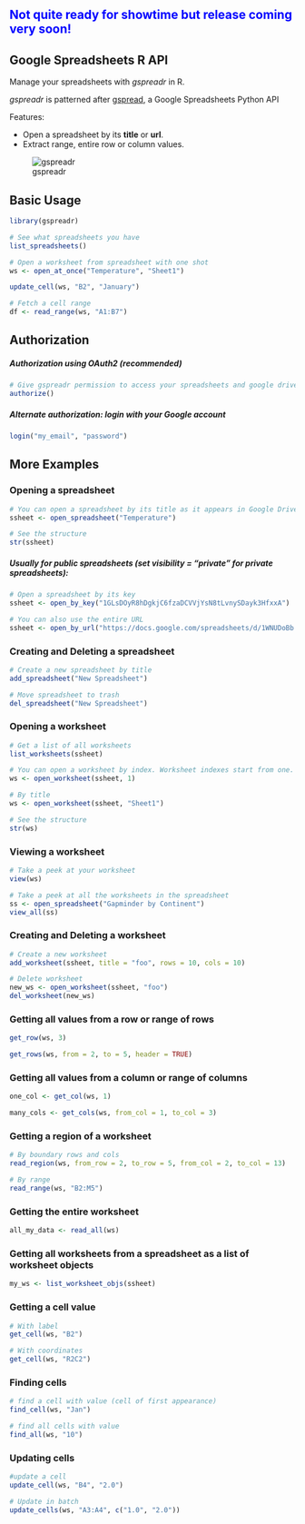 <span style="color:blue">**Not quite ready for showtime but release coming very soon!**</span>
---

Google Spreadsheets R API
---

Manage your spreadsheets with *gspreadr* in R. 

*gspreadr* is patterned after [gspread](https://github.com/burnash/gspread), a Google Spreadsheets Python API


Features:

-   Open a spreadsheet by its **title** or **url**.
-   Extract range, entire row or column values.

![gspreadr](gspreadr.png)

Basic Usage
---
```r
library(gspreadr)
```
```r
# See what spreadsheets you have
list_spreadsheets()

# Open a worksheet from spreadsheet with one shot
ws <- open_at_once("Temperature", "Sheet1")

update_cell(ws, "B2", "January")

# Fetch a cell range
df <- read_range(ws, "A1:B7")

```

Authorization
---
##### Authorization using OAuth2 (recommended)
```r
# Give gspreadr permission to access your spreadsheets and google drive
authorize() 
```

##### Alternate authorization: login with your Google account

```r
login("my_email", "password")
```
  
More Examples
---
### Opening a spreadsheet

```r
# You can open a spreadsheet by its title as it appears in Google Drive
ssheet <- open_spreadsheet("Temperature")

# See the structure
str(ssheet)
```

##### Usually for public spreadsheets (set visibility = "private" for private spreadsheets): 
```r
# Open a spreadsheet by its key 
ssheet <- open_by_key("1GLsDOyR8hDgkjC6fzaDCVVjYsN8tLvnySDayk3HfxxA")

# You can also use the entire URL
ssheet <- open_by_url("https://docs.google.com/spreadsheets/d/1WNUDoBb...")
```

### Creating and Deleting a spreadsheet

```r
# Create a new spreadsheet by title
add_spreadsheet("New Spreadsheet")

# Move spreadsheet to trash
del_spreadsheet("New Spreadsheet")
```

### Opening a worksheet

```r

# Get a list of all worksheets
list_worksheets(ssheet)

# You can open a worksheet by index. Worksheet indexes start from one.
ws <- open_worksheet(ssheet, 1)

# By title
ws <- open_worksheet(ssheet, "Sheet1")

# See the structure
str(ws)
```

### Viewing a worksheet
```r
# Take a peek at your worksheet
view(ws)
```
```r
# Take a peek at all the worksheets in the spreadsheet
ss <- open_spreadsheet("Gapminder by Continent")
view_all(ss)
```

### Creating and Deleting a worksheet

```r
# Create a new worksheet
add_worksheet(ssheet, title = "foo", rows = 10, cols = 10)

# Delete worksheet
new_ws <- open_worksheet(ssheet, "foo")
del_worksheet(new_ws)
```

### Getting all values from a row or range of rows

```r
get_row(ws, 3)

get_rows(ws, from = 2, to = 5, header = TRUE)
```

### Getting all values from a column or range of columns
```r
one_col <- get_col(ws, 1)

many_cols <- get_cols(ws, from_col = 1, to_col = 3)
```

### Getting a region of a worksheet
```r

# By boundary rows and cols
read_region(ws, from_row = 2, to_row = 5, from_col = 2, to_col = 13)

# By range
read_range(ws, "B2:M5")
```

### Getting the entire worksheet
```r
all_my_data <- read_all(ws)
```

### Getting all worksheets from a spreadsheet as a list of worksheet objects
```r
my_ws <- list_worksheet_objs(ssheet)
```

### Getting a cell value

```r
# With label
get_cell(ws, "B2")

# With coordinates
get_cell(ws, "R2C2")
```

### Finding cells
```r
# find a cell with value (cell of first appearance)
find_cell(ws, "Jan")

# find all cells with value
find_all(ws, "10")
```

### Updating cells 
```r
#update a cell
update_cell(ws, "B4", "2.0")

# Update in batch
update_cells(ws, "A3:A4", c("1.0", "2.0"))
```
